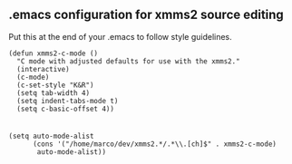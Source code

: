 == .emacs configuration for xmms2 source editing ==

Put this at the end of your .emacs to follow style guidelines.

 (defun xmms2-c-mode ()
   "C mode with adjusted defaults for use with the xmms2."
   (interactive)
   (c-mode)
   (c-set-style "K&R")
   (setq tab-width 4)
   (setq indent-tabs-mode t)
   (setq c-basic-offset 4))
 
 
 (setq auto-mode-alist 
       (cons '("/home/marco/dev/xmms2.*/.*\\.[ch]$" . xmms2-c-mode)  
 	    auto-mode-alist))